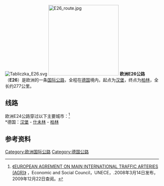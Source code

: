 [[File:Tabliczka_E26.svg|right]]
[[File:E26_route.jpg|230px]]
'''欧洲E26公路'''（'''E26'''）是欧洲的一条[[欧洲国际公路|国际公路]]，全程在[[德国|德国]]境内，起点为[[汉堡|汉堡]]，终点为[[柏林|柏林]]，全长约277公里。

== 线路 ==
欧洲E24公路穿过以下主要城市：<ref>[http://www.unece.org/trans/doc/2008/sc1/ECE-TRANS-SC1-384e.pdf 《EUROPEAN AGREMENT ON MAIN INTERNATIONAL TRAFFIC ARTERIES (AGR)》] {{Wayback|url=http://www.unece.org/trans/doc/2008/sc1/ECE-TRANS-SC1-384e.pdf |date=20200315183924 }}，Economic and Social Council，UNECE，.2008年3月14日发布，2009年12月22日查阅。</ref><br />
*德国：[[汉堡|汉堡]] - [[什未林|什未林]] - [[柏林|柏林]] 


==参考资料==
{{reflist}}

{{欧洲国际公路网}}

[[Category:欧洲国际公路|Category:欧洲国际公路]]
[[Category:德国公路|Category:德国公路]]